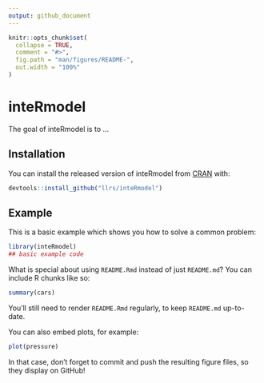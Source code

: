 ```yaml
---
output: github_document
---
```


<!-- README.md is generated from README.Rmd. Please edit that file -->

```r
knitr::opts_chunk$set(
  collapse = TRUE,
  comment = "#>",
  fig.path = "man/figures/README-",
  out.width = "100%"
)
```
# inteRmodel

<!-- badges: start -->
<!-- badges: end -->

The goal of inteRmodel is to ...

## Installation

You can install the released version of inteRmodel from [CRAN](https://CRAN.R-project.org) with:

```r
devtools::install_github("llrs/inteRmodel")
```

## Example

This is a basic example which shows you how to solve a common problem:

```r
library(inteRmodel)
## basic example code
```

What is special about using `README.Rmd` instead of just `README.md`? You can include R chunks like so:

```r
summary(cars)
```

You'll still need to render `README.Rmd` regularly, to keep `README.md` up-to-date.

You can also embed plots, for example:

```r
plot(pressure)
```

In that case, don't forget to commit and push the resulting figure files, so they display on GitHub!
